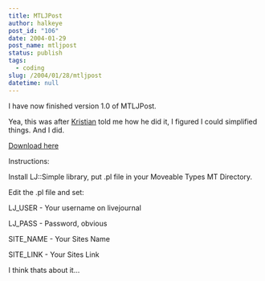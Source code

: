```yaml
---
title: MTLJPost
author: halkeye
post_id: "106"
date: 2004-01-29
post_name: mtljpost
status: publish
tags:
  - coding
slug: /2004/01/28/mtljpost
datetime: null
---
```


I have now finished version 1.0 of MTLJPost.

Yea, this was after [Kristian](https://www.departmentk.com) told me how he did it, I figured I could simplified things. And I did.

[Download here](https://files.halkeye.net/MTLJPost.tgz)

Instructions:  

Install LJ::Simple library, put .pl file in your Moveable Types MT Directory.  

Edit the .pl file and set:  

LJ_USER - Your username on livejournal  

LJ_PASS - Password, obvious  

SITE_NAME - Your Sites Name  

SITE_LINK - Your Sites Link

I think thats about it...
